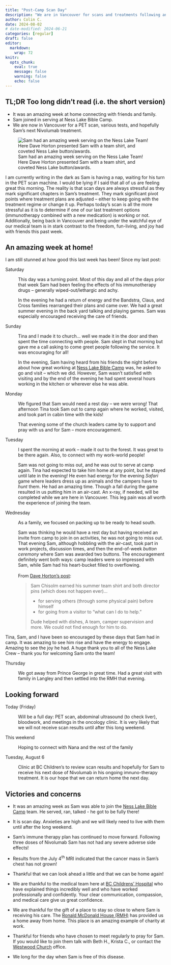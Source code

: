 ```yaml
---
title: "Post-Camp Scan Day"
description: "We are in Vancouver for scans and treatments following an amazing week where Sam joined in on activites at Ness Lake Bible Camp."
author: Colin C.
date: 2024-08-02
# date-modified: 2024-06-21
categories: [regular]
draft: false
editor: 
  markdown: 
    wrap: 72
knitr: 
  opts_chunk: 
    eval: true
    message: false
    warning: false
    echo: false
---
```


::: {.callout-note icon="false"}
## TL;DR [Too long didn't read (i.e. the short version)]{.small}

-   It was an amazing week at home connecting with friends and family.
-   Sam joined in serving at Ness Lake Bible Camp.
-   We are now in Vancouver for a PET scan, various tests, and hopefully Sam's
    next Nivolumab treatment.
:::

::: {#photo}
![Sam had an amazing week serving on the Ness Lake Team! Here Dave
Horton presented Sam with a team shirt, and coveted Ness Lake
button/awards.](https://samsstory.s3.ca-central-1.amazonaws.com/2024-07-31_dave-sam-buttons-ness-lake.jpg)
:::

I am currently writing in the dark as Sam is having a nap, waiting for
his turn in the PET scan machine. I would be lying if I said that all of
us are feeling great this morning. The reality is that scan days are
always stressful as they mark significant chapters in Sam's treatment.
They mark significant pivot points where treatment plans are adjusted --
either to keep going with the treatment regime or change it up. Perhaps
today's scan is all the more stressful as it is to determine if one of
our last treatment options (immunotherapy combined with a new
medication) is working or not. Additionally, being back in Vancouver and
being under the watchful eye of our medical team is in stark contrast to
the freedom, fun-living, and joy had with friends this past week.

## An amazing week at home!

I am still stunned at how good this last week has been! Since my last
post:

Saturday

:   This day was a turning point. Most of this day and all of the days
    prior that week Sam had been feeling the effects of his
    immunotherapy drugs – generally wiped-out/lethargic and achy.

    In the evening he had a return of energy and the Bandstra, Claus,
    and Cross families rearranged their plans and came over. We had a
    great summer evening in the back yard talking and playing games. Sam
    was especially encouraged receiving the care of friends.

Sunday

:   Tina and I made it to church... well we made it in the door and then
    spent the time connecting with people. Sam slept in that morning but
    gave me a call asking to come greet people following the service. It
    was encouraging for all!

:   In the evening, Sam having heard from his friends the night before
    about how great working at [Ness Lake Bible
    Camp](https://www.nesslakebiblecamp.com) was, he asked to go and
    visit -- which we did. However, Sam wasn't satisfied with visiting
    and by the end of the evening he had spent several hours working in
    the kitchen or wherever else he was able.\
    <!-- five hours at camp -->

Monday

:   We figured that Sam would need a rest day -- we were wrong! That
    afternoon Tina took Sam out to camp again where he worked, visited,
    and took part in cabin time with the kids!

:   That evening some of the church leaders came by to support and pray
    with us and for Sam -- more encouragement.

Tuesday

:   I spent the morning at work -- made it out to the forest. It was
    great to be there again. Also, to connect with my work-world people!

:   Sam was not going to miss out, and he was out to serve at camp
    again. Tina had expected to take him home at any point, but he
    stayed until late in the evening! He even had energy for the evening
    *Safari* game where leaders dress up as animals and the campers have
    to *hunt* them. He had an amazing time. Though a fall during the
    game resulted in us putting him in an air-cast. An x-ray, if needed,
    will be completed while we are here in Vancouver. This leg pain was
    all worth the experience of joining the team.

Wednesday

:   As a family, we focused on packing up to be ready to head south.

:   Sam was thinking he would have a rest day but having received an
    invite from camp to join in on activities, he was not going to miss
    out. That evening Sam, although hobbling with the air-cast, took
    part in work projects, discussion times, and then the end-of-week
    *button ceremony* where Sam was awarded two buttons. The
    encouragement definitely went both ways: camp leaders were so
    impressed with Sam, while Sam had his heart-bucket filled to
    overflowing.\
    \
    From [Dave Horton's
    post](https://www.facebook.com/share/p/6Wbygpy8NLnhsAvp/):

    > Sam Chisolm earned his summer team shirt and both director pins
    > (which does not happen ever)…
    >
    > -   for serving others (through some physical pain) before himself
    > -   for going from a visitor to “what can I do to help.”
    >
    > Dude helped with dishes, A team, camper supervision and more. We
    > could not find enough for him to do.

Tina, Sam, and I have been so encouraged by these days that Sam had in
camp. It was amazing to see him rise and have the energy to engage.
Amazing to see the joy he had. A huge thank you to all of the Ness Lake
Crew -- thank you for welcoming Sam onto the team!

Thursday

:   We got away from Prince George in great time. Had a great visit with
    family in Langley and then settled into the RMH that evening.

## Looking forward

Today (Friday)

:   Will be a full day: PET scan, abdominal ultrasound (to check liver),
    bloodwork, and meetings in the oncology clinic. It is very likely
    that we will not receive scan results until after this long weekend.

This weekend

:   Hoping to connect with Nana and the rest of the family

Tuesday, August 6

:   Clinic at BC Children's to review scan results and hopefully for Sam
    to receive his next dose of Nivolumab in his ongoing imnuno-therapy
    treatment. It is our hope that we can return home the next day.


## Victories and concerns

-   It was an amazing week as Sam was able to join the [Ness Lake Bible
    Camp](https://www.nesslakebiblecamp.com) team. He served, ran,
    talked - he got to be fully there!

-   It is scan day. Anxieties are high and we will likely need to live
    with them until after the long weekend.

-   Sam's immune therapy plan has continued to move forward. Following
    three doses of Nivolumab Sam has not had any severe adverse side
    effects!

-   Results from the July 4^th^ MRI indicated that the cancer mass in
    Sam's chest has not grown!

-   Thankful that we can look ahead a little and that we can be home
    again!

-   We are thankful to the medical team here at [BC Childrens'
    Hospital](http://www.bcchildrens.ca) who have explained things
    incredibly well and who have worked professionally and confidently.
    Your clear communication, compassion, and medical care give us great
    confidence.

-   We are thankful for the gift of a place to stay so close to where
    Sam is receiving his care. The [Ronald McDonald House
    (RMH)](https://rmhbc.ca) has provided us a home away from home. This
    place is an amazing example of charity at work.

-   Thankful for friends who have chosen to meet regularly to pray for
    Sam. If you would like to join them talk with Beth H., Krista C., or
    contact the [Westwood Church](https://westwoodchurch.bc.ca) office.

-   We long for the day when Sam is free of this disease.